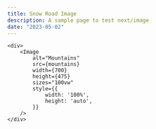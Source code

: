 ```yaml
---
title: Snow Road Image
description: A sample page to test next/image
date: "2023-05-02"
---
```



	<div>
		<Image
			alt="Mountains"
			src={mountains}
			width={700}
			height={475}
			sizes="100vw"
			style={{
				width: '100%',
				height: 'auto',
			}}
		/>
	</div>
